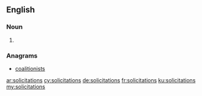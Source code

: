 ==English==

===Noun===
{{head|en}}

# {{plural of|solicitation}}

===Anagrams===
* [[coalitionists#English|coalitionists]]

[[ar:solicitations]]
[[cy:solicitations]]
[[de:solicitations]]
[[fr:solicitations]]
[[ku:solicitations]]
[[my:solicitations]]